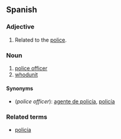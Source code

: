 ==Spanish==

===Adjective===
{{es-adj|pl=policiales}}

# Related to the [[police]].

===Noun===
{{es-noun-m}}

# [[police officer]]
# [[whodunit]]

====Synonyms====
*(''police officer''): [[agente de policía]], [[policía]]

===Related terms===
*[[policía]]